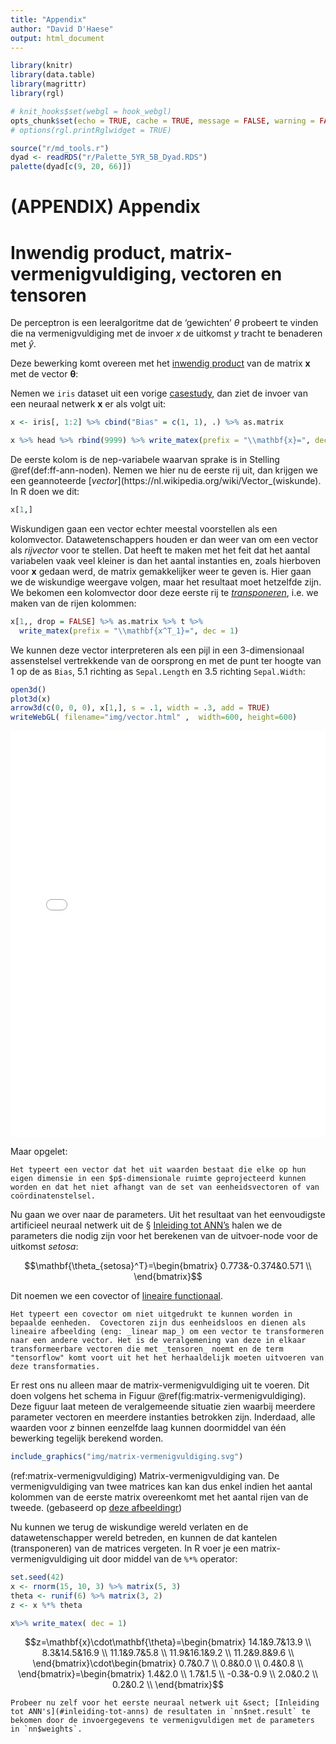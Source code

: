 ---
title: "Appendix"
author: "David D'Haese"
output: html_document
---

```{r include=FALSE}
library(knitr)
library(data.table)
library(magrittr)
library(rgl)

# knit_hooks$set(webgl = hook_webgl)
opts_chunk$set(echo = TRUE, cache = TRUE, message = FALSE, warning = FALSE)
# options(rgl.printRglwidget = TRUE)

source("r/md_tools.r")
dyad <- readRDS("r/Palette_5YR_5B_Dyad.RDS")
palette(dyad[c(9, 20, 66)])
```

# (APPENDIX) Appendix {-}

# Inwendig product, matrix-vermenigvuldiging, vectoren en tensoren

De perceptron is een leeralgoritme dat de 'gewichten' $\theta$ probeert te vinden die na vermenigvuldiging met de invoer $x$ de uitkomst $y$ tracht te benaderen met $\hat{y}$.

\begin{equation}
  f(x, \theta)=\sum_{i=0}^{n}{\theta_ix_i}
  (\#eq:perceptron-appendix)
\end{equation} 

Deze bewerking komt overeen met het [inwendig product](https://nl.wikipedia.org/wiki/Inwendig_product) van de matrix $\mathbf{x}$ met de vector $\mathbf{\theta}$:

\begin{equation}
  \mathbf{x}\cdot\mathbf{\theta}
  (\#eq:inwendig-product)
\end{equation} 

Nemen we `iris` dataset uit een vorige [casestudy](#casestudy-onderscheiden-van-setosa), dan ziet de invoer van een neuraal netwerk $\mathbf{x}$ er als volgt uit:

```{r iris-x-matrix}
x <- iris[, 1:2] %>% cbind("Bias" = c(1, 1), .) %>% as.matrix
```

```{r iris-x-matrix-plot, results="asis", echo=FALSE}
x %>% head %>% rbind(9999) %>% write_matex(prefix = "\\mathbf{x}=", dec = 1)
```

De eerste kolom is de nep-variabele waarvan sprake is in Stelling \@ref(def:ff-ann-noden). Nemen we hier nu de eerste rij uit, dan krijgen we een geannoteerde [_vector_](https://nl.wikipedia.org/wiki/Vector_(wiskunde). In R doen we dit:

```{r iris-x-matrix-rij}
x[1,]
```

Wiskundigen gaan een vector echter meestal voorstellen als een kolomvector. Datawetenschappers houden er dan weer van om een vector als _rijvector_ voor te stellen. Dat heeft te maken met het feit dat het aantal variabelen vaak veel kleiner is dan het aantal instanties en, zoals hierboven voor $\mathbf{x}$ gedaan werd, de matrix gemakkelijker weer te geven is. Hier gaan we de wiskundige weergave volgen, maar het resultaat moet hetzelfde zijn. We bekomen een kolomvector door deze eerste rij te [_transponeren_](https://nl.wikipedia.org/wiki/Getransponeerde_matrix), i.e. we maken van de rijen kolommen:

```{r iris-x-matrix-rij-math, echo=FALSE, results="asis"}
x[1,, drop = FALSE] %>% as.matrix %>% t %>%
  write_matex(prefix = "\\mathbf{x^T_1}=", dec = 1)
```

We kunnen deze vector interpreteren als een pijl in een 3-dimensionaal assenstelsel vertrekkende van de oorsprong en met de punt ter hoogte van 1 op de as `Bias`, 5.1 richting as `Sepal.Length` en 3.5 richting `Sepal.Width`:


```{r iris-vector-creation, eval=FALSE, echo=FALSE}
open3d()
plot3d(x)
arrow3d(c(0, 0, 0), x[1,], s = .1, width = .3, add = TRUE)
writeWebGL( filename="img/vector.html" ,  width=600, height=600)
```

<iframe width="100%" height="650px" src="img/vector.html" sandbox="allow-same-origin allow-scripts allow-popups allow-forms" style="border:0px;"></iframe>

Maar opgelet:

```{definition vector}
Het typeert een vector dat het uit waarden bestaat die elke op hun eigen dimensie in een $p$-dimensionale ruimte geprojecteerd kunnen worden en dat het niet afhangt van de set van eenheidsvectoren of van coördinatenstelsel.
```

Nu gaan we over naar de parameters. Uit het resultaat van het eenvoudigste artificieel neuraal netwerk uit de &sect; [Inleiding tot ANN's](#inleiding-tot-anns) halen we de parameters die nodig zijn voor het berekenen van de uitvoer-node voor de uitkomst _setosa_:

$$\mathbf{\theta_{setosa}^T}=\begin{bmatrix}
0.773&-0.374&0.571 \\
\end{bmatrix}$$

Dit noemen we een covector of [lineaire functionaal](https://nl.wikipedia.org/wiki/Lineaire_functionaal).

```{definition covector}
Het typeert een covector om niet uitgedrukt te kunnen worden in bepaalde eenheden.  Covectoren zijn dus eenheidsloos en dienen als lineaire afbeelding (eng: _linear map_) om een vector te transformeren naar een andere vector. Het is de veralgemening van deze in elkaar transformeerbare vectoren die met _tensoren_ noemt en de term "tensorflow" komt voort uit het het herhaaldelijk moeten uitvoeren van deze transformaties.
```

Er rest ons nu alleen maar de matrix-vermenigvuldiging uit te voeren. Dit doen volgens het schema in Figuur \@ref(fig:matrix-vermenigvuldiging). Deze figuur laat meteen de veralgemeende situatie zien waarbij meerdere parameter vectoren en meerdere instanties betrokken zijn. Inderdaad, alle waarden voor $z$ binnen eenzelfde laag kunnen doormiddel van één bewerking tegelijk berekend worden. 

```{r matrix-vermenigvuldiging, echo=FALSE, fig.cap="(ref:matrix-vermenigvuldiging)"}
include_graphics("img/matrix-vermenigvuldiging.svg")
```

(ref:matrix-vermenigvuldiging) Matrix-vermenigvuldiging van. De vermenigvuldiging van twee matrices kan kan dus enkel indien het aantal kolommen van de eerste matrix overeenkomt met het aantal rijen van de tweede. (gebaseerd op [deze afbeeldingr](https://nl.wikipedia.org/wiki/Matrixvermenigvuldiging#/media/Bestand:Matrix_multiplication_diagram.PNG))

Nu kunnen we terug de wiskundige wereld verlaten en de datawetenschapper wereld betreden, en kunnen de dat kantelen (transponeren) van de matrices vergeten. In R voer je een matrix-vermenigvuldiging uit door middel van de `%*%` operator:

```{r matrix-vermenigvuldiging-r, eval=FALSE}
set.seed(42)
x <- rnorm(15, 10, 3) %>% matrix(5, 3)
theta <- runif(6) %>% matrix(3, 2)
z <- x %*% theta
```

```{r matrix-vermenigvuldiging-r-plot, echo=FALSE, eval=FALSE}
x%>% write_matex( dec = 1)
```

$$z=\mathbf{x}\cdot\mathbf{\theta}=\begin{bmatrix}
14.1&9.7&13.9 \\
8.3&14.5&16.9 \\
11.1&9.7&5.8 \\
11.9&16.1&9.2 \\
11.2&9.8&9.6 \\
\end{bmatrix}\cdot\begin{bmatrix}
0.7&0.7 \\
0.8&0.0 \\
0.4&0.8 \\
\end{bmatrix}=\begin{bmatrix}
1.4&2.0 \\
1.7&1.5 \\
-0.3&-0.9 \\
2.0&0.2 \\
0.2&0.2 \\
\end{bmatrix}$$

```{exercise}
Probeer nu zelf voor het eerste neuraal netwerk uit &sect; [Inleiding tot ANN's](#inleiding-tot-anns) de resultaten in `nn$net.result` te bekomen door de invoergegevens te vermenigvuldigen met de parameters in `nn$weights`.
```
